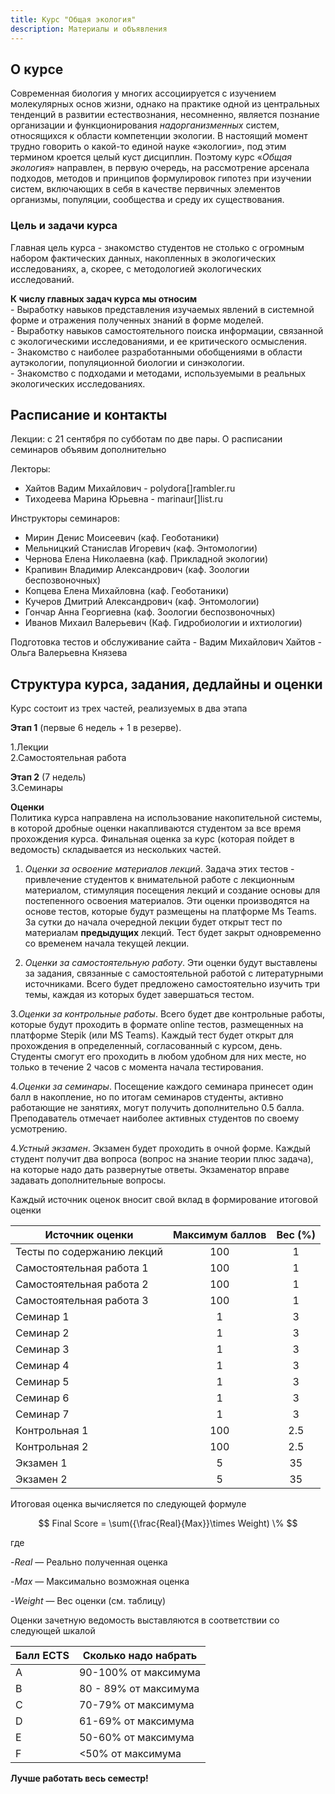 ```yaml
---
title: Курс "Общая экология"
description: Материалы и объявления 
---
```

 
## О курсе
Современная биология у многих ассоциируется с изучением молекулярных основ жизни, однако на практике одной из центральных тенденций в развитии естествознания, несомненно, является познание организации и функционирования *надорганизменных* систем, относящихся к области компетенции экологии. В настоящий момент трудно говорить о какой-то единой науке «экологии», под этим термином кроется целый куст дисциплин. Поэтому курс «*Общая экология*» направлен, в первую очередь, на рассмотрение арсенала подходов, методов и принципов формулировок гипотез при изучении систем, включающих в себя в качестве первичных элементов организмы, популяции, сообщества и среду их существования.

### Цель и задачи курса
Главная цель курса - знакомство студентов не столько с огромным набором фактических данных, накопленных в экологических исследованиях, а, скорее, с методологией экологических исследований. 

**К числу главных задач курса мы относим**    
- Выработку навыков представления изучаемых явлений в системной форме и отражения полученных знаний в форме моделей.     
- Выработку навыков самостоятельного поиска информации, связанной с экологическими исследованиями, и ее критического осмысления.    
- Знакомство с наиболее разработанными обобщениями в области аутэкологии, популяционной биологии и синэкологии.    
- Знакомство с подходами и методами, используемыми в реальных экологических исследованиях.   

## Расписание и контакты

Лекции: с 21 сентября по субботам по две пары.
О расписании семинаров объявим дополнительно

Лекторы: 

- Хайтов Вадим Михайлович - polydora[]rambler.ru
- Тиходеева Марина Юрьевна - marinaur[]list.ru 

Инструкторы семинаров:

- Мирин Денис Моисеевич (каф. Геоботаники)
- Мельницкий Станислав Игоревич (каф. Энтомологии)
- Чернова Елена Николаевна (каф. Прикладной экологии)
- Крапивин Владимир Александрович (каф. Зоологии беспозвоночных)
- Копцева Елена Михайловна (каф. Геоботаники)
- Кучеров Дмитрий Александрович (каф. Энтомологии)
- Гончар Анна Георгиевна (каф. Зоологии беспозвоночных)
- Иванов Михаил Валерьевич (Каф. Гидробиологии и ихтиологии)

Подготовка тестов и обслуживание сайта
- Вадим Михайлович Хайтов
- Ольга Валерьевна Князева

## Структура курса, задания, дедлайны и оценки

Курс состоит из трех частей, реализуемых в два этапа

**Этап 1** (первые 6 недель + 1 в резерве).

1.Лекции   
2.Самостоятельная работа   

**Этап 2** (7 недель)   
3.Семинары 



**Оценки**   
Политика курса направлена на использование накопительной системы, в которой  дробные оценки накапливаются студентом за все время прохождения курса. Финальная оценка за курс (которая пойдет в ведомость) складывается из нескольких частей.


1. *Оценки за освоение материалов лекций*. Задача этих тестов - привлечение студентов к внимательной работе с лекционным материалом, стимуляция посещения лекций и создание основы для постепенного освоения материалов. Эти оценки производятся на основе тестов, которые будут размещены на платформе Ms Teams. За сутки до начала очередной лекции будет открыт тест по материалам **предыдущих** лекций. Тест будет закрыт одновременно со временем начала текущей лекции.   


2. *Оценки за самостоятельную работу*. Эти оценки будут выставлены за задания, связанные с самостоятельной работой с литературными источниками. Всего будет предложено самостоятельно изучить три темы, каждая из которых будет завершаться тестом.    

3.*Оценки за контрольные работы*. Всего будет две контрольные работы, которые будут проходить в формате online тестов, размещенных на платформе Stepik (или MS Teams). Каждый тест будет открыт для прохождения в определенный, согласованный с курсом, день. Студенты смогут его проходить в любом удобном для них месте, но только в течение 2 часов с момента начала тестирования. 

4.*Оценки за семинары*. Посещение каждого семинара принесет один балл в накопление, но по итогам семинаров студенты, активно работающие не занятиях, могут получить дополнительнo 0.5 балла. Преподаватель отмечает наиболее активных студентов по своему усмотрению. 

4.*Устный экзамен*. Экзамен будет проходить в очной форме. Каждый студент получит два вопроса (вопрос на знание теории плюс задача), на которые надо дать развернутые ответы. Экзаменатор вправе задавать дополнительные вопросы. 



Каждый источник оценок вносит свой вклад в формирование итоговой оценки


| Источник оценки          	| Максимум баллов 	| Вес (%) 	|
|--------------------------	|:--------------:	|:-------:	|
| Тесты по содержанию лекций|       100      	|    1    	|
| Самостоятельная работа 1 	|       100      	|    1    	|
| Самостоятельная работа 2 	|       100      	|    1    	|
| Самостоятельная работа 3 	|       100      	|    1    	|
| Семинар 1                 	|        1       	|    3    	|
| Семинар 2                 	|        1       	|    3    	|
| Семинар 3                 	|        1       	|    3    	|
| Семинар 4                 	|        1       	|    3    	|
| Семинар 5                 	|        1       	|    3    	|
| Семинар 6                 	|        1       	|    3    	|
| Семинар 7                 	|        1       	|    3    	|
| Контрольная 1            	|       100      	|    2.5   	|
| Контрольная 2            	|       100      	|    2.5   	|
| Экзамен 1                	|        5       	|    35   	|
| Экзамен 2                	|        5       	|    35   	|


Итоговая оценка вычисляется по следующей формуле

$$
Final Score = \sum({\frac{Real}{Max}}\times Weight) \%
$$

где     

-$Real$ --- Реально полученная оценка   

-$Max$ --- Максимально возможная оценка   

-$Weight$ --- Вес оценки (см. таблицу)    


Оценки зачетную ведомость выставляются в соответствии со следующей шкалой

| Балл ECTS               	| Сколько надо набрать   	|
|---------------------	|------------------------	|
| A             	| 90-100% от максимума 	|
| B              	| 80 - 89% от  максимума	|
| С   	| 70-79% от максимума 	|
| D 	| 61-69% от максимума 	|
| E 	| 50-60% от максимума 	|
| F 	| <50% от максимума 	|



**Лучше работать весь семестр!**  

